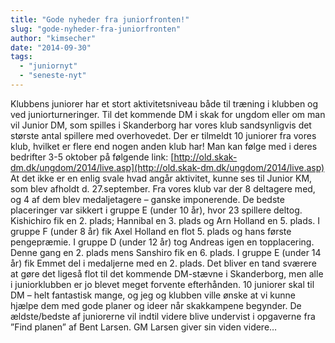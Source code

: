 ```yaml
---
title: "Gode nyheder fra juniorfronten!"
slug: "gode-nyheder-fra-juniorfronten"
author: "kimsecher"
date: "2014-09-30"
tags: 
  - "juniornyt"
  - "seneste-nyt"
---
```


Klubbens juniorer har et stort aktivitetsniveau både til træning i klubben og ved juniorturneringer. Til det kommende DM i skak for ungdom eller om man vil Junior DM, som spilles i Skanderborg har vores klub sandsynligvis det største antal spillere med overhovedet. Der er tilmeldt 10 juniorer fra vores klub, hvilket er flere end nogen anden klub har! Man kan følge med i deres bedrifter 3-5 oktober på følgende link: [http://old.skak-dm.dk/ungdom/2014/live.asp](http://old.skak-dm.dk/ungdom/2014/live.asp) At det ikke er en enlig svale hvad angår aktivitet, kunne ses til Junior KM, som blev afholdt d. 27.september. Fra vores klub var der 8 deltagere med, og 4 af dem blev medaljetagere – ganske imponerende. De bedste placeringer var sikkert i gruppe E (under 10 år), hvor 23 spillere deltog. Kishichiro fik en 2. plads; Hannibal en 3. plads og Arn Holland en 5. plads. I gruppe F (under 8 år) fik Axel Holland en flot 5. plads og hans første pengepræmie. I gruppe D (under 12 år) tog Andreas igen en topplacering. Denne gang en 2. plads mens Sanshiro fik en 6. plads. I gruppe E (under 14 år) fik Emmet del i medaljerne med en 2. plads. Det bliver en tand sværere at gøre det ligeså flot til det kommende DM-stævne i Skanderborg, men alle i juniorklubben er jo blevet meget forvente efterhånden. 10 juniorer skal til DM – helt fantastisk mange, og jeg og klubben ville ønske at vi kunne hjælpe dem med gode planer og ideer når skakkampene begynder. De ældste/bedste af juniorerne vil indtil videre blive undervist i opgaverne fra ”Find planen” af Bent Larsen. GM Larsen giver sin viden videre…
